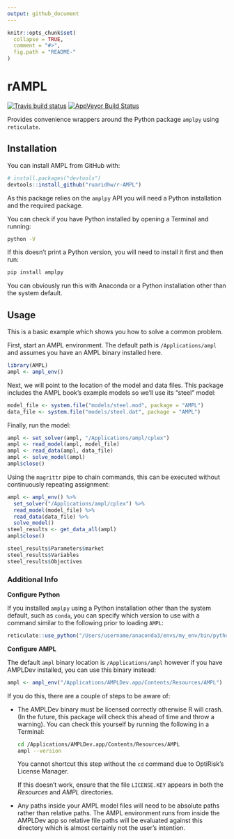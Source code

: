 ```yaml
---
output: github_document
---
```


<!-- README.md is generated from README.Rmd. Please edit that file -->

```r
knitr::opts_chunk$set(
  collapse = TRUE,
  comment = "#>",
  fig.path = "README-"
)
```

# rAMPL

[![Travis build status](https://travis-ci.org/ruaridhw/r-AMPL.svg?branch=master)](https://travis-ci.org/ruaridhw/r-AMPL) [![AppVeyor Build Status](https://ci.appveyor.com/api/projects/status/github/ruaridhw/r-AMPL?branch=master&svg=true)](https://ci.appveyor.com/project/ruaridhw/r-AMPL)

Provides convenience wrappers around the Python package `amplpy` using `reticulate`.

## Installation

You can install AMPL from GitHub with:

```r
# install.packages("devtools")
devtools::install_github("ruaridhw/r-AMPL")
```

As this package relies on the `amplpy` API you will need
a Python installation and the required package.

You can check if you have Python installed by opening a Terminal
and running:

```bash
python -V
```

If this doesn't print a Python version, you will need to install it
first and then run:

```bash
pip install amplpy
```

You can obviously run this with Anaconda or a Python installation other
than the system default.

## Usage

This is a basic example which shows you how to solve a common problem.

First, start an AMPL environment. The default path is `/Applications/ampl`
and assumes you have an AMPL binary installed here.

```r
library(AMPL)
ampl <- ampl_env()
```

Next, we will point to the location of the model and data files.
This package includes the AMPL book's example models so we'll use its "steel"
model:

```r
model_file <- system.file("models/steel.mod", package = "AMPL")
data_file <- system.file("models/steel.dat", package = "AMPL")
```

Finally, run the model:

```r
ampl <- set_solver(ampl, "/Applications/ampl/cplex")
ampl <- read_model(ampl, model_file)
ampl <- read_data(ampl, data_file)
ampl <- solve_model(ampl)
ampl$close()
```

Using the `magrittr` pipe to chain commands, this can be executed without
continuously repeating assignment:

```r
ampl <- ampl_env() %>%
  set_solver("/Applications/ampl/cplex") %>%
  read_model(model_file) %>%
  read_data(data_file) %>%
  solve_model()
steel_results <- get_data_all(ampl)
ampl$close()

steel_results$Parameters$market
steel_results$Variables
steel_results$Objectives
```

### Additional Info

**Configure Python**

If you installed `amplpy` using a Python installation other than the
system default, such as `conda`, you can specify which version to use
with a command similar to the following prior to loading `AMPL`:

```r
reticulate::use_python("/Users/username/anaconda3/envs/my_env/bin/python")
```

**Configure AMPL**

The default `ampl` binary location is `/Applications/ampl` however if
you have AMPLDev installed, you can use this binary instead:

```r
ampl <- ampl_env("/Applications/AMPLDev.app/Contents/Resources/AMPL")
```

If you do this, there are a couple of steps to be aware of:

- The AMPLDev binary must be licensed correctly otherwise R will crash.
(In the future, this package will check this ahead of time and throw a
warning). You can check this yourself by running the following in a
Terminal:

    ```bash
    cd /Applications/AMPLDev.app/Contents/Resources/AMPL
    ampl --version
    ```

    You cannot shortcut this step without the `cd` command due to OptiRisk's
    License Manager.
    
    If this doesn't work, ensure that the file `LICENSE.KEY` appears in both
    the *Resources* and *AMPL* directories.

- Any paths inside your AMPL model files will need to be absolute
paths rather than relative paths. The AMPL environment runs from inside
the AMPLDev app so relative file paths will be evaluated against this directory
which is almost certainly not the user's intention.
